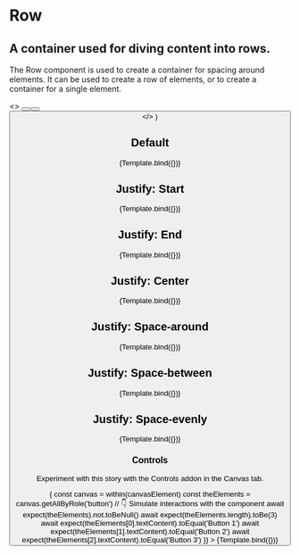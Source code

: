 

<Meta title="Atoms/Row" component={Row} />

# Row

## A container used for diving content into rows.

The Row component is used to create a container for spacing around elements. It
can be used to create a row of elements, or to create a container for a single
element.

<ArgsTable story="Default" />


  <>
    <Button label="Button 1" />
    <Button label="Button 2" />
    <Button label="Button 3" />
  </>
)

## Default

<Canvas>
  <Story
    name="Default"
    args={{
      children: Example()
    }}
  >
    {Template.bind({})}
  </Story>
</Canvas>

## Justify: Start

<Canvas>
  <Story
    name="Start"
    args={{
      justify: 'start',
      children: Example()
    }}
  >
    {Template.bind({})}
  </Story>
</Canvas>

## Justify: End

<Canvas>
  <Story
    name="End"
    args={{
      justify: 'end',
      children: Example()
    }}
  >
    {Template.bind({})}
  </Story>
</Canvas>

## Justify: Center

<Canvas>
  <Story
    name="Center"
    args={{
      justify: 'center',
      children: Example()
    }}
  >
    {Template.bind({})}
  </Story>
</Canvas>

## Justify: Space-around

<Canvas>
  <Story
    name="Space-around"
    args={{
      justify: 'space-around',
      children: Example()
    }}
  >
    {Template.bind({})}
  </Story>
</Canvas>

## Justify: Space-between

<Canvas>
  <Story
    name="Space-between"
    args={{
      justify: 'space-between',
      children: Example()
    }}
  >
    {Template.bind({})}
  </Story>
</Canvas>

## Justify: Space-evenly

<Canvas>
  <Story
    name="Space-evenly"
    args={{
      justify: 'space-evenly',
      children: Example()
    }}
  >
    {Template.bind({})}
  </Story>
</Canvas>

### Controls

Experiment with this story with the Controls addon in the Canvas tab.

<Canvas>
  <Story
    name="controls"
    args={{
      justify: 'start',
      children: Example()
    }}
    // https://storybook.js.org/docs/react/api/mdx#play-function
    play={async ({ canvasElement }) => {
      const canvas = within(canvasElement)
      const theElements = canvas.getAllByRole('button')
      // 👇 Simulate interactions with the component
      await expect(theElements).not.toBeNull()
      await expect(theElements.length).toBe(3)
      await expect(theElements[0].textContent).toEqual('Button 1')
      await expect(theElements[1].textContent).toEqual('Button 2')
      await expect(theElements[2].textContent).toEqual('Button 3')
    }}
  >
    {Template.bind({})}
  </Story>
</Canvas>
